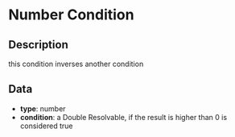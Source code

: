 # Number Condition

## Description

  
this condition inverses another condition

## Data

- **type**: number
- **condition**: a Double Resolvable, if the result is higher than 0 is considered true

